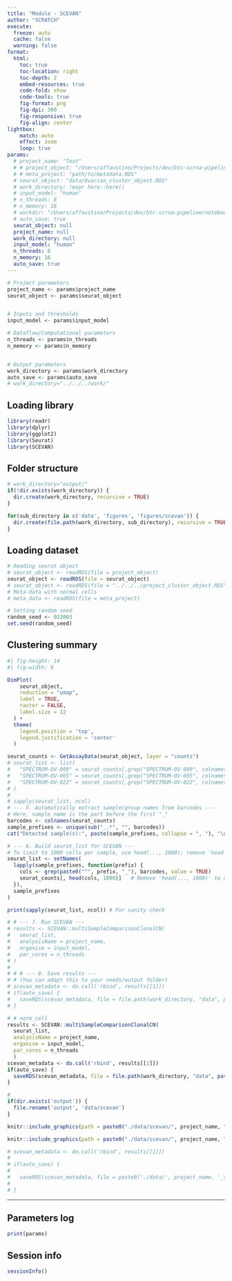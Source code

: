 ```yaml
---
title: "Module - SCEVAN"
author: "SCRATCH"
execute:
  freeze: auto
  cache: false
  warning: false
format:
  html:
    toc: true
    toc-location: right
    toc-depth: 2
    embed-resources: true
    code-fold: show
    code-tools: true
    fig-format: png
    fig-dpi: 300
    fig-responsive: true
    fig-align: center
lightbox:
    match: auto
    effect: zoom
    loop: true
params:
  # project_name: "Test"
  # # project_object: "/Users/affaustino/Projects/dev/btc-scrna-pipeline/Test/Ovarian/data/Ovarian_main_stratification_object.RDS"
  # # meta_project: "path/to/metadata.RDS"
  # seurat_object: "data/Ovarian_cluster_object.RDS"
  # work_directory: !expr here::here()
  # input_model: "human"
  # n_threads: 8
  # n_memory: 16
  # workdir: "/Users/affaustino/Projects/dev/btc-scrna-pipeline/notebook"
  # auto_save: true
  seurat_object: null
  project_name: null
  work_directory: null
  input_model: "human"
  n_threads: 8
  n_memory: 16
  auto_save: true
---
```


```r

# Project parameters 
project_name <- params$project_name
seurat_object <- params$seurat_object


# Inputs and thresholds
input_model <- params$input_model

# Dataflow/Computational parameters
n_threads <- params$n_threads
n_memory <- params$n_memory


# Output parameters
work_directory <- params$work_directory
auto_save <- params$auto_save
# work_directory="../../../work/"
```

## Loading library

```r

library(readr)
library(dplyr)
library(ggplot2)
library(Seurat)
library(SCEVAN)

```

## Folder structure

```r
# work_directory="output/"
if(!dir.exists(work_directory)) {
  dir.create(work_directory, recursive = TRUE)
}

for(sub_directory in c('data', 'figures', 'figures/scevan')) {
  dir.create(file.path(work_directory, sub_directory), recursive = TRUE)
}

```

## Loading dataset

```r

# Reading seurat object
# seurat_object <- readRDS(file = project_object)
seurat_object <- readRDS(file = seurat_object)
# seurat_object <- readRDS(file = "../../../project_cluster_object.RDS")
# Meta-data with normal cells
# meta_data <- readRDS(file = meta_project)

# Setting random seed
random_seed <- 022003
set.seed(random_seed)

```

## Clustering summary

```r
#| fig-height: 14
#| fig-width: 8

DimPlot(
    seurat_object, 
    reduction = "umap",
    label = TRUE,
    raster = FALSE,
    label.size = 12
  ) +
  theme(
    legend.position = 'top',
    legend.justification = 'center'
  )

```

```r

seurat_counts <- GetAssayData(seurat_object, layer = "counts")
# seurat_list <- list(
#   "SPECTRUM-OV-009" = seurat_counts[,grep("SPECTRUM-OV-009", colnames(seurat_counts))[1:1000]],
#   "SPECTRUM-OV-065" = seurat_counts[,grep("SPECTRUM-OV-065", colnames(seurat_counts))[1:1000]],
#   "SPECTRUM-OV-022" = seurat_counts[,grep("SPECTRUM-OV-022", colnames(seurat_counts))[1:1000]]
# )
# 
# sapply(seurat_list, ncol)
# --- 5. Automatically extract sample/group names from barcodes ---
# Here, sample name is the part before the first "_"
barcodes <- colnames(seurat_counts)
sample_prefixes <- unique(sub("_.*", "", barcodes))
cat("Detected sample(s):", paste(sample_prefixes, collapse = ", "), "\n")

# --- 6. Build seurat_list for SCEVAN ---
# To limit to 1000 cells per sample, use head(..., 1000); remove 'head' to use all cells
seurat_list <- setNames(
  lapply(sample_prefixes, function(prefix) {
    cols <- grep(paste0("^", prefix, "_"), barcodes, value = TRUE)
    seurat_counts[, head(cols, 1000)]   # Remove 'head(..., 1000)' to use all cells
  }),
  sample_prefixes
)

print(sapply(seurat_list, ncol)) # For sanity check

# # --- 7. Run SCEVAN ---
# results <- SCEVAN::multiSampleComparisonClonalCN(
#   seurat_list,
#   analysisName = project_name,
#   organism = input_model,
#   par_cores = n_threads
# )
# 
# # # --- 8. Save results ---
# # (You can adapt this to your needs/output folder)
# scevan_metadata <- do.call('rbind', results[[1]])
# if(auto_save) {
#   saveRDS(scevan_metadata, file = file.path(work_directory, "data", paste0(project_name, "_scevan_meta_object.RDS")))
# }

```

```r

# # norm_cell
results <- SCEVAN::multiSampleComparisonClonalCN(
  seurat_list,
  analysisName = project_name,
  organism = input_model,
  par_cores = n_threads
  )
scevan_metadata <- do.call('rbind', results[[1]])
if(auto_save) {
  saveRDS(scevan_metadata, file = file.path(work_directory, "data", paste0(project_name, "_scevan_meta_object.RDS")))
}

```

```r
# 
if(dir.exists('output')) {
  file.rename('output', 'data/scevan')
}

```

```r

knitr::include_graphics(path = paste0("./data/scevan/", project_name, "OncoHeat.png"))

```

```r

knitr::include_graphics(path = paste0("./data/scevan/", project_name, "_compareClonalCN.png"))

```

```r

# scevan_metadata <- do.call('rbind', results[[1]])
# 
# if(auto_save) {
# 
#   saveRDS(scevan_metadata, file = paste0('./data/', project_name, '_scevan_meta_object.RDS'))
# 
# }

```


------------------------------------------------------------------------

## Parameters log

```r

print(params)

```

## Session info

```r

sessionInfo()

```
